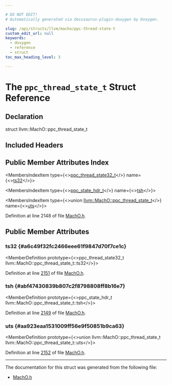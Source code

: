 ```yaml
---

# DO NOT EDIT!
# Automatically generated via docusaurus-plugin-doxygen by Doxygen.

slug: /api/structs/llvm/macho/ppc-thread-state-t
custom_edit_url: null
keywords:
  - doxygen
  - reference
  - struct
toc_max_heading_level: 3

---
```





# The `ppc_thread_state_t` Struct Reference

<DoxygenPage pluginConfig={pluginConfig}>



## Declaration

<CodeBlock>struct llvm::MachO::ppc_thread_state_t</CodeBlock>

## Included Headers

<IncludesList>
<IncludesListItem
  filePath="llvm/BinaryFormat/MachO.h"
  permalink="/docs/api/files/include/include/llvm/include/llvm/binaryformat/macho-h"
  isLocal="true" />
</IncludesList>

## Public Member Attributes Index

<MembersIndex>

<MembersIndexItem
  type={<><a href="/docs/api/structs/llvm/macho/ppc-thread-state32-t">ppc&#95;thread&#95;state32&#95;t</a></>}
  name={<><a href="#a6c49f32fc2466eee61f9847d70f7ce1c">ts32</a></>}>
</MembersIndexItem>

<MembersIndexItem
  type={<><a href="/docs/api/structs/llvm/macho/ppc-state-hdr-t">ppc&#95;state&#95;hdr&#95;t</a></>}
  name={<><a href="#abf47430839b807c2f8798808ff8b16e7">tsh</a></>}>
</MembersIndexItem>

<MembersIndexItem
  type={<>union <a href="/docs/api/structs/llvm/macho/ppc-thread-state-t">llvm::MachO::ppc&#95;thread&#95;state&#95;t</a></>}
  name={<><a href="#aa923eaa1531009ff56e9f50851b9ca63">uts</a></>}>
</MembersIndexItem>

</MembersIndex>


Definition at line 2148 of file <a href="/docs/api/files/include/include/llvm/include/llvm/binaryformat/macho-h">MachO.h</a>.

<SectionDefinition>

## Public Member Attributes

### ts32 {#a6c49f32fc2466eee61f9847d70f7ce1c}

<MemberDefinition
  prototype={<>ppc&#95;thread&#95;state32&#95;t llvm::MachO::ppc&#95;thread&#95;state&#95;t::ts32</>}>

Definition at line <a href="/docs/api/files/include/include/llvm/include/llvm/binaryformat/macho-h/#l02151">2151</a> of file <a href="/docs/api/files/include/include/llvm/include/llvm/binaryformat/macho-h">MachO.h</a>.
</MemberDefinition>

### tsh {#abf47430839b807c2f8798808ff8b16e7}

<MemberDefinition
  prototype={<>ppc&#95;state&#95;hdr&#95;t llvm::MachO::ppc&#95;thread&#95;state&#95;t::tsh</>}>

Definition at line <a href="/docs/api/files/include/include/llvm/include/llvm/binaryformat/macho-h/#l02149">2149</a> of file <a href="/docs/api/files/include/include/llvm/include/llvm/binaryformat/macho-h">MachO.h</a>.
</MemberDefinition>

### uts {#aa923eaa1531009ff56e9f50851b9ca63}

<MemberDefinition
  prototype={<>union llvm::MachO::ppc&#95;thread&#95;state&#95;t llvm::MachO::ppc&#95;thread&#95;state&#95;t::uts</>}>

Definition at line <a href="/docs/api/files/include/include/llvm/include/llvm/binaryformat/macho-h/#l02152">2152</a> of file <a href="/docs/api/files/include/include/llvm/include/llvm/binaryformat/macho-h">MachO.h</a>.
</MemberDefinition>

</SectionDefinition>

<hr/>

The documentation for this struct was generated from the following file:

<ul>
<li><a href="/docs/api/files/include/include/llvm/include/llvm/binaryformat/macho-h">MachO.h</a></li>
</ul>

</DoxygenPage>
